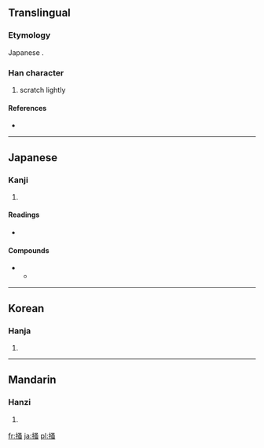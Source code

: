 {{also|搔}}
==Translingual==
{{ja-forms|掻|[[搔]]|[[搔]]}}

===Etymology===
Japanese {{Han simp|搔|f=蚤}}.

===Han character===
{{Han char|rn=64|rad=手|as=08|sn=11|four=|canj=手水中戈 (QELI)}}

# scratch lightly

====References====
* {{Han ref|kx=0440.181|hdz=31909.061|uh=63BB|ud=25531}}

----

==Japanese==

===Kanji===
{{ja-kanji|grade=uc|rs=手08}}

# {{defn|Japanese|sort=手08}}

====Readings====
* {{ja-readings|on=[[そう]] (sō)|kun=[[かく]] (kaku)}}

====Compounds====
* {{term|掻き|tr=[[かき]], [[kaki]]|lang=ja}}
** {{term|耳掻き||[[ear pick]]|tr=[[みみかき]], [[mimikaki]]|lang=ja}}

----

==Korean==

===Hanja===
{{ko-hanja|hangeul=소|eumhun=|rv=so|mr=so|y=so}}

# {{defn|Korean|sort=手08}}

----

==Mandarin==

===Hanzi===
{{cmn-hanzi|pin=[[jiǎn]] ([[jian3]]), [[sāo]] ([[sao1]])|wg=chien<sup>3</sup>, sao<sup>1</sup>}}

# {{defn|Mandarin|sort=手08}}

[[fr:掻]]
[[ja:掻]]
[[pl:掻]]